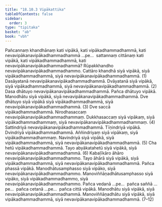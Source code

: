 ```yaml
---
title: "18.10.3 Vipākattika"
tableOfContents: false
sidebar:
  order: 3
type: "tipitaka"
basket: "ab"
book: "vbh"
---
```



<DynamicBreadcrumb />

<Division number="1040" book="vbh" bookNo="30" page="448">

<Paragraph number="3228" book="vbh">
Pañcannaṃ khandhānaṃ kati vipākā, kati vipākadhammadhammā, kati nevavipākanavipākadhammadhammā …pe…  sattannaṃ cittānaṃ kati vipākā, kati vipākadhammadhammā, kati nevavipākanavipākadhammadhammā?
</Paragraph>

<Paragraph number="3229" book="vbh">
Rūpakkhandho nevavipākanavipākadhammadhammo. Cattāro khandhā siyā vipākā, siyā vipākadhammadhammā, siyā nevavipākanavipākadhammadhammā. (1)
</Paragraph>

<Paragraph number="3230" book="vbh">
Dasāyatanā nevavipākanavipākadhammadhammā. Dvāyatanā siyā vipākā, siyā vipākadhammadhammā, siyā nevavipākanavipākadhammadhammā. (2)
</Paragraph>

<Paragraph number="3231" book="vbh">
Dasa dhātuyo nevavipākanavipākadhammadhammā. Pañca dhātuyo vipākā. Manodhātu siyā vipākā, siyā nevavipākanavipākadhammadhammā. Dve dhātuyo siyā vipākā siyā vipākadhammadhammā, siyā nevavipākanavipākadhammadhammā. (3)
</Paragraph>

<Paragraph number="3232" book="vbh">
Dve saccā vipākadhammadhammā. Nirodhasaccaṃ nevavipākanavipākadhammadhammaṃ. Dukkhasaccaṃ siyā vipākaṃ, siyā vipākadhammadhammaṃ, siyā nevavipākanavipākadhammadhammaṃ. (4)
</Paragraph>

<Paragraph number="3233" book="vbh">
Sattindriyā nevavipākanavipākadhammadhammā. Tīṇindriyā vipākā. Dvindriyā vipākadhammadhammā. Aññindriyaṃ siyā vipākaṃ, siyā vipākadhammadhammaṃ. Navindriyā siyā vipākā, siyā vipākadhammadhammā, siyā nevavipākanavipākadhammadhammā. (5)
</Paragraph>

<Paragraph number="3234" book="vbh">
Cha hetū vipākadhammadhammā. Tayo abyākatahetū siyā vipākā, siyā nevavipākanavipākadhammadhammā. (6)
</Paragraph>

<Paragraph number="3235" book="vbh">
Kabaḷīkāro āhāro nevavipākanavipākadhammadhammo. Tayo āhārā siyā vipākā, siyā vipākadhammadhammā, siyā nevavipākanavipākadhammadhammā. Pañca phassā vipākā. Manodhātusamphasso siyā vipāko, siyā nevavipākanavipākadhammadhammo. Manoviññāṇadhātusamphasso siyā vipāko, siyā vipākadhammadhammo, siyā nevavipākanavipākadhammadhammo. Pañca vedanā …pe…  pañca saññā …pe…  pañca cetanā …pe…  pañca cittā vipākā. Manodhātu siyā vipākā, siyā nevavipākanavipākadhammadhammā. Manoviññāṇadhātu siyā vipākā, siyā vipākadhammadhammā, siyā nevavipākanavipākadhammadhammā. (7–12)
</Paragraph>
</Division>